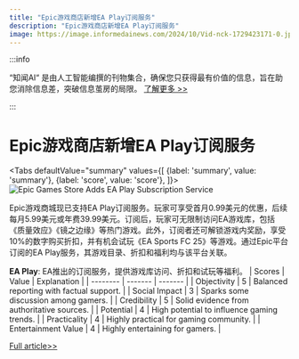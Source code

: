 ```yaml
---
title: "Epic游戏商店新增EA Play订阅服务"
description: "Epic游戏商店新增EA Play订阅服务"
image: https://image.informedainews.com/2024/10/Vid-nck-1729423171-0.jpg
---
```



:::info

“知闻AI“ 是由人工智能编撰的刊物集合，确保您只获得最有价值的信息，旨在助您消除信息差，突破信息茧房的局限。  [了解更多 >>](/)

:::

# Epic游戏商店新增EA Play订阅服务


<Tabs
	defaultValue="summary"
	values={[
	{label: 'summary', value: 'summary'},
	{label: 'score', value: 'score'},
]}>
<TabItem value="summary">
<img
  src="https://image.informedainews.com/2024/10/Vid-nck-1729423171-0.jpg"
  alt="Epic Games Store Adds EA Play Subscription Service"
/>



Epic游戏商城现已支持EA Play订阅服务。玩家可享受首月0.99美元的优惠，后续每月5.99美元或年费39.99美元。订阅后，玩家可无限制访问EA游戏库，包括《质量效应》《镜之边缘》等热门游戏。此外，订阅者还可解锁游戏内奖励，享受10%的数字购买折扣，并有机会试玩《EA Sports FC 25》等游戏。通过Epic平台订阅的EA Play服务，其游戏目录、折扣和福利均与该平台关联。

**EA Play**: EA推出的订阅服务，提供游戏库访问、折扣和试玩等福利。
</TabItem>
<TabItem value="score">
	| Scores     | Value   | Explanation |
	| -------- | ------- | ------- |
	| Objectivity  | 5    | Balanced reporting with factual support.    |
	| Social Impact | 3     | Sparks some discussion among gamers.    |
	| Credibility    | 5    | Solid evidence from authoritative sources.    |
	| Potential    | 4    | High potential to influence gaming trends.    |
	| Practicality    | 4    | Highly practical for gaming community.    |
	| Entertainment Value    | 4    | Highly entertaining for gamers.    |
</TabItem>
</Tabs>

[Full article>>](https://www.cnbeta.com.tw/articles/game/1449779.htm)
